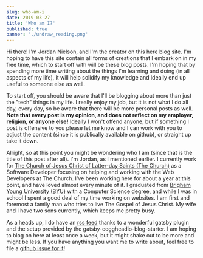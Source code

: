 ```yaml
---
slug: who-am-i
date: 2019-03-27
title: 'Who am I?'
published: true
banner: './undraw_reading.png'
---
```


Hi there! I'm Jordan Nielson, and I'm the creator on this here blog site. I'm
hoping to have this site contain all forms of creations that I embark on in my
free time, which to start off with will be these blog posts. I'm hoping that by
spending more time writing about the things I'm learning and doing (in all
aspects of my life), it will help solidify my knowledge and ideally end up
useful to someone else as well.

To start off, you should be aware that I'll be blogging about more than just the
"tech" things in my life. I really enjoy my job, but it is not what I do all
day, every day, so be aware that there will be more personal posts as well.
**Note that every post is my opinion, and does not reflect on my employer,
religion, or anyone else!** Ideally I won't offend anyone, but if something I
post is offensive to you please let me know and I can work with you to adjust
the content (since it is publically available on github), or straight up take it
down.

Alright, so at this point you might be wondering who I am (since that is the
title of this post after all). I'm Jordan, as I mentioned earlier. I currently
work for
[The Church of Jesus Christ of Latter-day Saints (The Church)](https://churchofjesuschrist.org)
as a Software Developer focusing on helping and working with the Web Developers
at The Church. I've been working here for about a year at this point, and have
loved almost every minute of it. I graduated from
[Brigham Young University (BYU)](https://byu.edu) with a Computer Science
degree, and while I was in school I spent a good deal of my time working on
websites. I am first and foremost a family man who tries to live The Gospel of
Jesus Christ. My wife and I have two sons currently, which keeps me pretty busy.

As a heads up, I do have an [rss feed](https://jnielson.com/rss.xml) thanks to a
wonderful gatsby plugin and the setup provided by the
gatsby-eeggheadio-blog-starter. I am hoping to blog on here at least once a
week, but it might shake out to be more and might be less. If you have anything
you want me to write about, feel free to file a
[github issue for it](https://github.com/jnielson94/gatsby-starter-egghead-blog/issues/new)!
